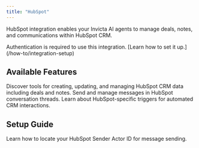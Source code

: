 ```yaml
---
title: "HubSpot"
---
```


HubSpot integration enables your Invicta AI agents to manage deals, notes, and communications within HubSpot CRM.

<Note>
  Authentication is required to use this integration. [Learn how to set it
  up.](/how-to/integration-setup)
</Note>

## Available Features

<CardGroup cols={2}>
  <Card title="CRM Tools" icon="wrench" href="/tools/crm-tools">
    Discover tools for creating, updating, and managing HubSpot CRM data
    including deals and notes.
  </Card>
  <Card
    title="Communication Tool"
    icon="envelope"
    href="/tools/email-&-communication-tools#send-thread-message-hubspot"
  >
    Send and manage messages in HubSpot conversation threads.
  </Card>
  <Card title="HubSpot Triggers" icon="bell" href="/triggers/hubspot-triggers">
    Learn about HubSpot-specific triggers for automated CRM interactions.
  </Card>
</CardGroup>

## Setup Guide

<CardGroup cols={2}>
  <Card
    title="Finding Sender Actor ID"
    icon="circle-question"
    href="/how-to/finding-ids/hubspot-senderactorid"
  >
    Learn how to locate your HubSpot Sender Actor ID for message sending.
  </Card>
</CardGroup>
